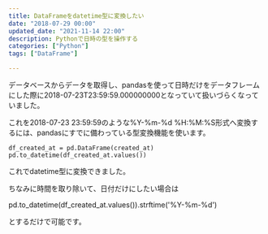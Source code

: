 ```yaml
---
title: DataFrameをdatetime型に変換したい
date: "2018-07-29 00:00"
updated_date: "2021-11-14 22:00"
description: Pythonで日時の型を操作する
categories: ["Python"]
tags: ["DataFrame"]

---
```

データベースからデータを取得し、pandasを使って日時だけをデータフレームにした際に2018-07-23T23:59:59.000000000となっていて扱いづらくなっていました。

これを2018-07-23 23:59:59のような%Y-%m-%d %H:%M:%S形式へ変換するには、pandasにすでに備わっている型変換機能を使います。

```
df_created_at = pd.DataFrame(created_at)
pd.to_datetime(df_created_at.values())
```

これでdatetime型に変換できました。

ちなみに時間を取り除いて、日付だけにしたい場合は

pd.to_datetime(df_created_at.values()).strftime('%Y-%m-%d')

とするだけで可能です。

